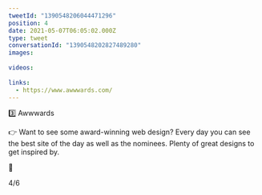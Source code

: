 ```yaml
---
tweetId: "1390548206044471296"
position: 4
date: 2021-05-07T06:05:02.000Z
type: tweet
conversationId: "1390548202827489280"
images:
  
videos:
  
links:
  - https://www.awwwards.com/
---
```

3️⃣ Awwwards

👉 Want to see some award-winning web design? Every day you can see the best site of the day as well as the nominees. Plenty of great designs to get inspired by.

🔗 

4/6
